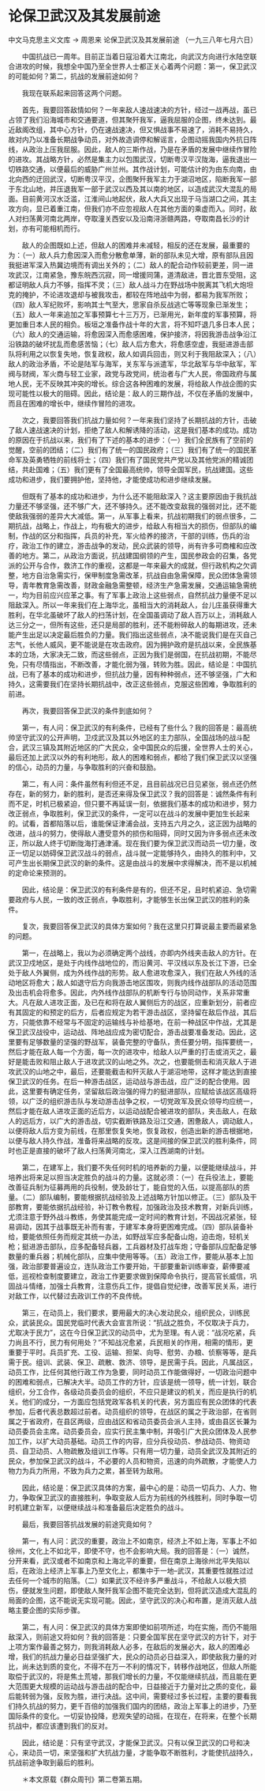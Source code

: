 # 论保卫武汉及其发展前途

中文马克思主义文库 -> 周恩来
论保卫武汉及其发展前途
（一九三八年七月六日）


　　中国抗战已一周年。目前正当着日寇沿着大江南北，向武汉方向进行水陆空联合进攻的时候，我想全中国乃至全世界人士都正关心着两个问题：第一，保卫武汉的可能如何？第二，抗战的发展前途如何？

　　我现在联系起来回答这两个问题。

　　首先，我要回答敌情如何？一年来敌人速战速决的方针，经过一战再战，虽已占领了我们沿海城市和交通要道，但其聚歼我军，逼我屈服的企图，终未达到。最近敌阁改组，其中心方针，仍在速战速决，但又惧战事不易速了，消耗不易持久，故对内乃以准备长期战争动员，对外故造调停和解谣言，企图动摇我国内外抗日阵线，从政治上压我屈服。因此，敌人的三斯作战，乃是在矛盾的发展中继续作冒险的进攻。其战略方针，必然是集主力以包围武汉，切断粤汉平汉陇海，逼我退出一切铁路交通，以便最后的威胁广州兰州。其作战计划，可能估计的为由东向南，由北向西的迂回武汉，切断粤汉平汉，企图聚歼我军主力于湖沼地区，陷断我军一部于东北山地，并压退我军一部于武汉以西及其以南的地区，以造成武汉大混乱的局面。目前黄河汉水泛滥，江淮间山地起伏，敌人大兵又出现于马当湖口之间，其主攻方向，显已着重江南，但我们亦不应忽视敌人在其他方面的乘虚而入。同时，敌人对扫荡黄河南北两岸，夺取潼关西安以及沿南浔浙赣两路，夺取南昌长沙的计划，亦有可能相机而行。

　　敌人的企图既如上述，但敌人的困难并未减轻，相反的还在发展，最重要的为：（一）敌人兵力愈因深入而愈分散愈单薄，新的部队未见大增，原有部队且因我挺进军深入热冀边境而有调出关外的；（二）敌人的配合动作较前更差，同一进攻武汉，江南紧急，豫东皖西沉寂，同一增援同蒲，道清敌进，晋北晋东受阻，这都证明敌人兵力不够，指挥不灵；（三）敌人战斗力在野战场中脱离其飞机大炮坦克的掩护，不论进攻退却与被我攻击，都较在阵地战中为弱，都易为我军所败；（四）敌人军纪败坏，影响其士气至大，思家自杀反战逃亡等等现象已渐发生；（五）敌人一年来追加之军事预算七十三万万，已渐用光，新年度的军事预算，将更加重日本人民的相负。板垣之准备作战十年的大言，将不知吓退几多日本人民；（六）敌人的交通运输，将愈因深入而愈感困难，保护接济，将因我游击战争沿江沿铁路的破坏扰乱而愈感苦恼；（七）敌人后方愈大，将愈感空虚，我挺进游击部队将利用之以恢复失地，恢复政权，敌人如调兵回击，则又利于我阻敌深入；（八）敌人的政治矛盾，不论是陆军与海军，关东军与派遣军，华北敌军与华中敌军，军阀与财阀，军火商与轻工业家，政党与政党间，统治者与广大人民，帝国政府与属地人民，无不反映其冲突的增长。综合这各种困难的发展，将给敌人作战企图的实现可能性以极大的阻碍。因此，结论是：敌人的三期作战，不仅在矛盾的发展中，而且在困难的增长中，继续作冒险的进攻。

　　次之，我要回答我们抗战力量如何？一年来我们坚持了长期抗战的方针，击破了敌人速战速决的计划，拒绝了敌人和解诱降的活动，这是我们基本的成功。成功的原因在于抗战以来，我们有了下述的基本的进步：（一）我们全民族有了空前的觉醒，空前的团结；（二）我们有了统一的国民政府；（三）我们有了统一的国民革命军及英勇牺牲的前线将士；（四）我们有了国民党共产党以及其他党派的精诚团结，共赴国难；（五）我们更有了全国最高统帅，领导全国军民，抗战建国。这些成功和进步，我们要拥护他，坚持他，才能使成功和进步继续发展。

　　但既有了基本的成功和进步，为什么还不能阻敌深入？这主要原因由于我抗战力量还不够坚强，还不够广大，还不够持久。还不能改变敌我的强弱对比，还不能使敌我强弱的差异大大减低。第一，从军事上看来，抗战初期我们的弱点很多，二期抗战，战略上，作战上，均有极大的进步，给敌人有相当大的损伤，但部队的编制，作战的区分和指挥，兵员的补充，军火给养的接济，干部的训练，伤兵的治疗，政治工作的建立，游击战争的发动，民众武装的领导，尚有许多可商榷和应改善的地方。第二，从政治方面说，抗战建国纲领的产生，国民参政会的召集，各党派的公开与合作，救济工作的重视，这都是一年来最大的成就，但行政机构之欠调整，地方自治急需实行，保甲制度急需改革，抗战自由急需保障，民众团体急需领导，青年教育急需改善，财政金融急需整顿，经济生产急需发展，交通运输急需统一，均为目前应兴应革之事。有了军事上政治上这些弱点，自然抗战力量便不足以阻敌深入。所以一年来我们在上海华北，虽相当大的消耗敌人，台儿庄虽获得重大胜利，在华北虽破坏了敌人的扫荡计划，在全国虽调动了敌人百万以上，消耗敌人达三分之一，但所有这些，还只是局部的胜利，还不能粉碎敌人的每期进攻，还未能产生出足以决定最后胜负的力量。我们指出这些弱点，决不能说我们是在灭自己志气，长他人威风，更不能说是在攻击政府。因为拥护政府是抗战以来，全民族基本的立场，大家决无二致，而这些弱点，正因为我们是弱国，在抗战初期，不能尽免，只有尽情指出，不断改善，才能化弱为强，转败为胜。因此，结论是：中国抗战，已有了基本的成功和进步，但抗战力量，因有种种弱点，还不够坚强，广大和持久，这需要我们在坚持长期抗战中，改正这些弱点，克服这些困难，争取胜利的前进。

　　再次，我要回答保卫武汉的条件到底如何？

　　第一，有人问：保卫武汉的有利条件，已经有了些什么？我的回答是：最高统帅坚守武汉的公开声明，卫戍武汉及其以外地区的主力部队，全国战场的战斗配合，武汉三镇及其附近地区的广大民众，全中国民众的后援，全世界人士的关心，最后还加上武汉以外的有利地形，敌人的困难和弱点，都给了我们保卫武汉以坚强的信心，动员的力量，与争取胜利的兴奋和鼓励。

　　第二，有人问：条件虽然有利但还不足，且目前战况已日见紧张，弱点还仍然存在，新的努力，新的胜利，是否还来得及保卫武汉？我的回答是：诚然条件有利而不足，时机已极紧迫，但只要不再延误一刻，依据我们基本的成功和进步，努力改正弱点，争取胜利，保卫武汉的条件，一定可以在战斗的发展中更加生长起来的。试看，首都陷落以后，谁能保证津浦会战，支持五六月之久，这正因为战略的改进，战斗的努力，使得敌人遭受意外的损伤和阻碍，同时又因为许多弱点还未改正，所以敌人终于切断陇海打通津浦。现在我们要为保卫武汉而动员一切力量，改正一切足以妨碍保卫武汉战斗的弱点，战斗就一定能够持久，由持久的胜利中，又可产生出长期保卫武汉的新的条件。这是由战斗的发展中求得解决，而不是以机械的定命论来预测的。

　　因此，结论是：保卫武汉的有利条件是有的，但还不足，且时机紧迫、急切需要政府与人民，一致的改正弱点，争取胜利，才能够生长出保卫武汉的胜利的条件。

　　复次，我要回答保卫武汉的具体方案如何？我在这里只打算说最主要而最紧急的问题。

　　第一，在战略上，我以为必须确定两个战线，亦即内外线夹击敌人的方针。在武汉卫戍地区，是处于内线作战地位的，而沿黄河、平汉线以东及长江下游，已全处于敌人外翼侧，成为外线作战的形势。敌人愈进攻愈深入，我们在敌人外线的活动地区将愈大；敌人如退守后方向我游击地区围攻，则我内线作战部队的活动范围及出击机会将愈多。因此，内外线作战部队的机断专行与协同动作，关系非常重大。凡在敌人进攻正面，及已在和将在敌人翼侧后方的战区，应重新划分，前者应有其固定的和预定的后方，后者应规定为若干游击战区，坚持留在敌后作战，其后方，只能依靠不经常与不固定的运输线与补给基地，在前一种战区中作战，尤其是保卫武汉战役中，运动战、阵地战应成为密切配合，游击战要准备发动。因此，这里要有足够数量的坚强的野战军，装备完整的守备队，责任要分明，指挥要统一，然后才能在敌人每一个方面，每一次的进攻中，给敌人以严重的打击或消灭之，最好是能击败和阻止敌人于进攻武汉的山地之外。次之，也要能侧击和消灭敌人于进攻武汉的山地之中，最后，还要能截击和歼灭敌人于湖沼地带，这样才能达到直接保卫武汉的任务。在后一种游击战区，运动战与游击战，应广泛的配合使用。因此，这里要有确定任务，坚留敌后政治强的得力的挺进部队，应赋给该战区高级将领，以广泛的组织游击队与发动游击战争之权，一切党政军及民众领导均应统一，然后才能在敌人进攻正面的近后方，以运动战配合被进攻的部队，夹击敌人，在敌人的远后方，以广大的游击战，切实截断铁路及沿江交通，困惫敌人，调动敌人，以便将敌人后方变为前线，在那里恢复失地，恢复政权，创造出新的游击根据地，以便与敌人持久作战，准备将来战略的反攻。这是间接的保卫武汉的胜利条件，同时也正是直接的破坏了敌人扫荡黄河南北，深入江西湖南的计划。

　　第二，在建军上，我们要不失任何时机的培养新的力量，以便能继续战斗，并培养出将来足以担当决定胜负的战斗的力量。这就必须：（一）在兵役法上，要能改善征兵制为征募两用的兵役制，使及龄壮丁，能自觉的入伍，以提高部队的质量。（二）部队编制，要能根据抗战经验及上述战略方针加以修正。（三）部队及干部教育，要能依据抗战经验，补订教令教程，加强政治及技术教育，对新兵训练，尤须注意于野外战斗教练，务使其能完成一定时间的教育计划，不因战况紧张，轻易调动，因其于战事既无补而有害，于建军本身将更困难完成。（四）部队装备补给，要能依照任务而规定其统一办法，如野战军应多配备山炮，迫击炮，轻机关枪；挺进游击部队，应多配备轻兵器，工兵器材及打战车炮；守备部队应配备足够数量的重兵器；机械化部队，应集中使用等等。（五）政治工作，要能从基本上加强，政治部要普遍设立，连队政治工作要开始，干部要重新训练审查，薪俸要减低，巡视检查制度要建立，政治工作更要求做到保障命令执行，提高官长威信，巩固战斗情绪，加强士兵教育，注意伤兵工作，提倡自觉纪律，改善军民关系，进行对敌工作，以代替过去政训工作的不良传统。

　　第三，在动员上，我们要求，要用最大的决心发动民众，组织民众，训练民众，武装民众。国民党临时代表大会宣言所说："抗战之胜负，不仅取决于兵力，尤取决于民力"，这在今日保卫武汉的动员中，尤为至理。有人说："战况吃紧，兵力尚且不行，民力有何用处？"不知战况愈紧，兵民相关的作用，相需的情形，更重要于平时。兵员扩充、工役、运输、担架、向导、慰劳、办粮、侦察等等，是兵需于民。组训、武装、保卫、疏散、救济、领导，是民需于兵。因此，凡属战区，动员工作，比任何其他行政工作为急要，同时动员工作能做得好，一切政治问题中的困难和弱点，已解决大半。动员工作的方针，应该是统一领导，统一计划，联合组织，分工合作，各级动员委员会的组织，不应只是建议的机关，而应是执行的机关。他们的成分，一方面应包括党政军各机关的代表，另方面应有民众团体的代表参加，后者代表总数超过前者。动员组织的领导，在战区的属之于政治部，在省则属之于省政府，在县区两级，应由战区和省动员委员会派人主持，或由县区长兼为动员委员会主席。动员委员会，应实行民主集中制，并吸引广大民众团体及人民参加工作，以扩大动员基础。动员工作的内容，应分兵役动员、参战动员、物资动员、自卫动员、人物疏散及组训工作等。只有用一切力量，动员全武汉及其附近的民众，参加保卫武汉的战斗，不必要的人员和物资，迅速的向外疏散，才能使人力物力为兵力所用，不致为兵力之累，甚至转为敌用。

　　因此，结论是：保卫武汉具体的方案，最中心的是：动员一切兵力、人力、物力，争取保卫武汉的直接胜利，争取变敌人后方为前线的外线胜利，同时争取一切时机建立新军，以便继续战斗和准备最后决定胜负的战斗。

　　最后，我要回答抗战发展的前途究竟如何？

　　第一，有人问：武汉的重要，政治上不如南京，经济上不如上海，军事上不如徐州，文化上不如北平，即使不守，也不会影响大局。我的回答是：（一）诚然，分开来看，武汉或者不如南京和上海北平的重要，但在南京上海徐州北平失陷以后，在政治上经济上军事上乃至文化上，都集中于一地--武汉，其重要性就胜过过去任何一个城市的陷落。（二）如果武汉不经许多严重战斗，不给敌人以极大损伤，便就发生问题，即使敌人聚歼我军企图不能完全达到，但将武汉造成大混乱的局面的企图，这不能说无实现可能。因此，坚守武汉的决心和布置，是消灭敌人战略主要企图的实际步骤。

　　第二，有人问：保卫武汉的具体方案即使如前项所述，均在实施，而仍不能阻敌深入，则前途又将如何？我的回答是：只要全国军民在坚守武汉的方针下，对于上项方案作最善之努力，则我消耗敌人必多，在敌后的发展必大，敌人的困难必增，我们的抗战力量必日益坚强扩大，民众的动员必日益深入，即使敌我力量的对比，尚未达到质的变化，不得不在万一不利的情况下，转移作战地区，但敌人所能取偿于武汉的，将是焦土荒墟，那我们增长的力量，不仅能继续抗战，而且能在更大范围更大规模的运动战与游击战的配合中，日益接近于力量对比之质的变化，最后能转弱为强，反败为胜，进行决战。这中间，需要经过多长过程，主要的要看我们持久抗战的努力，更千百倍的加强我们国内的团结，政治上军事上的进步，乃至国际条件的变化。一切妥协投降，悲观失望的动摇，在现在，在将来，在整个长期抗战中，都应该遭到我们的反对。

　　因此，结论是：只有坚守武汉，才能保卫武汉。只有以保卫武汉的口号和决心，来动员一切，来坚强和扩大抗战力量，才能争取不断胜利，才能使抗战持久，抗战前途争取到最后的胜利。



　　＊本文原载《群众周刊》第二卷第五期。



